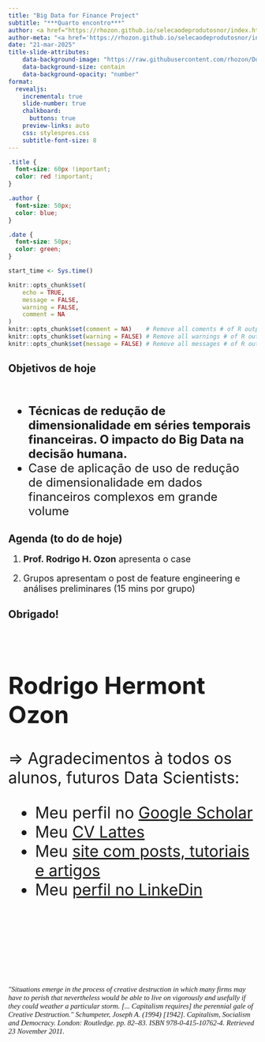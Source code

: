 ```yaml
---
title: "Big Data for Finance Project"
subtitle: "***Quarto encontro***"
author: <a href="https://rhozon.github.io/selecaodeprodutosnor/index.html">Rodrigo Hermont Ozon</a>
author-meta: "<a href='https://rhozon.github.io/selecaodeprodutosnor/index.html'>Rodrigo Hermont Ozon</a>"
date: "21-mar-2025"
title-slide-attributes:
    data-background-image: "https://raw.githubusercontent.com/rhozon/Doutorado/main/fae_bckground.png"
    data-background-size: contain
    data-background-opacity: "number"
format:
  revealjs:
    incremental: true   
    slide-number: true
    chalkboard: 
      buttons: true
    preview-links: auto
    css: stylespres.css
    subtitle-font-size: 8
---
```


```css

.title {
  font-size: 60px !important;
  color: red !important;
}

.author {
  font-size: 50px;
  color: blue;
}

.date {
  font-size: 50px;
  color: green;
}

```

```r

start_time <- Sys.time()

knitr::opts_chunk$set(
	echo = TRUE,
	message = FALSE,
	warning = FALSE,
	comment = NA
)
knitr::opts_chunk$set(comment = NA)    # Remove all coments # of R outputs
knitr::opts_chunk$set(warning = FALSE) # Remove all warnings # of R outputs
knitr::opts_chunk$set(message = FALSE) # Remove all messages # of R outputs

```

## Objetivos de hoje {background-color="white" background-image="https://raw.githubusercontent.com/rhozon/Doutorado/main/fae_bckground.png" background-size="1500px" background-repeat="no-repeat"}

 

<font size = 5>

-   **Técnicas de redução de dimensionalidade em séries temporais financeiras. O impacto do Big Data na decisão humana.** 
  - Case de aplicação de uso de redução de dimensionalidade em dados financeiros complexos em grande volume


</font>



## Agenda (to do de hoje) {background-color="white" background-image="https://raw.githubusercontent.com/rhozon/Doutorado/main/fae_bckground.png" background-size="1500px" background-repeat="no-repeat"}

<font size = 4>

1. **Prof. Rodrigo H. Ozon** apresenta o case

2. Grupos apresentam o post de feature engineering e análises preliminares (15 mins por grupo)

</font>

## Obrigado! {background-color="white" background-image="https://raw.githubusercontent.com/rhozon/Doutorado/main/fae_bckground.png" background-size="1500px" background-repeat="no-repeat"}

 

<font size = 6>

::: {.callout-note appearance="simple"}
## Rodrigo Hermont Ozon

$\Rightarrow$ Agradecimentos à todos os alunos, futuros Data Scientists:

-   Meu perfil no [Google Scholar](https://scholar.google.com/citations?user=hPcIR9oAAAAJ&hl=en)
-   Meu [CV Lattes](http://lattes.cnpq.br/3532649625879285)
-   Meu [site com posts, tutoriais e artigos](https://rhozon.github.io/selecaodeprodutosnor/index.html)
-   Meu [perfil no LinkeDin](https://www.linkedin.com/in/rodrigohermontozon/)
:::

 

 

```{=html}

<p style="font-family: times, serif; font-size:11pt; font-style:italic"; class="quote">

"Situations emerge in the process of creative destruction in which many firms may have to perish that nevertheless would be able to live on vigorously and usefully if they could weather a particular storm.

[... Capitalism requires] the perennial gale of Creative Destruction." Schumpeter, Joseph A. (1994) [1942]. Capitalism, Socialism and Democracy. London: Routledge. pp. 82–83. ISBN 978-0-415-10762-4. Retrieved 23 November 2011. 

</p>
```

</font>